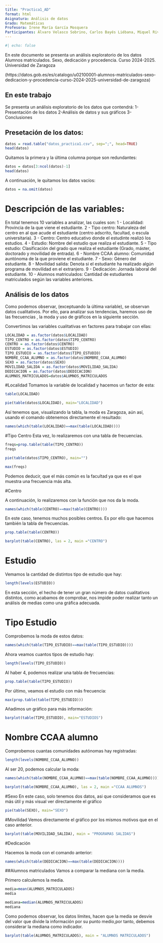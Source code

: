 ```yaml
---
title: "Practica1_AD"
format: html
Asignatura: Análisis de datos
Grado: Matemáticas
Profesora: Irene María García Mosquera
Participantes: Álvaro Velasco Sobrino, Carlos Bayés Liébana, Miquel Rivas Vanrell
---
```


```r
#| echo: false
```

En este documento se presenta un análisis exploratorio de los datos Alumnos matriculados. Sexo, dedicación y procedencia. Curso 2024-2025. Universidad de Zaragoza

(https://datos.gob.es/es/catalogo/u02100001-alumnos-matriculados-sexo-dedicacion-y-procedencia-curso-2024-2025-universidad-de-zaragoza)

## En este trabajo

Se presenta un análisis exploratorio de los datos que contendrá:
1-Presentación de los datos 
2-Análisis de datos y sus gráficos
3-Conclusiones

## Presetación de los datos:

```r
datos = read.table("datos_practica1.csv", sep=";", head=TRUE)
head(datos)
```

Quitamos la primera y la última columna porque son redundantes:

```r
datos = datos[3:ncol(datos)-1]
head(datos)
```

A continuación, le quitamos los datos vacíos:

```r
datos = na.omit(datos)
```

# Descripción de las variables:
En total tenemos 10 variables a analizar, las cuales son:
1 - Localidad: Provincia de la que viene el estudiante.
2 - Tipo centro: Naturaleza del centro en al que acude el estudiante (centro adscrito, facultad, o escula universitaria).
3 - Centro: Centro educativo donde el estudinte realizó los estudios.
4 - Estudio: Nombre del estudio que realiza el estudiante.
5 - Tipo estudio: Clasificación del grado que realiza el estudiante (Grado, máster, doctorado y movilidad de entrada).
6 - Nombre CCAA alumno: Comunidad auntónoma de la que proviene el estudiante.
7 - Sexo: Género del estudiante.
8 - Movilidad salida: Denota si el estudiante ha realizado algún programa de movilidad en el extranjero.
9 - Dedicación: Jornada laboral del estudiante.
10 - Alumnos matriculados: Cantidad de estudiantes matriculados según las variables anteriores.


## Análisis de los datos
Como podemos observar, (exceptuando la última variable), se observan datos cualitativos. Por ello, para analizar sus tendencias, haremos uso de las frecuencias , la moda y uso de gráficos en la siguiente sección.

Convertimos las variables cualitativas en factores para trabajar con ellas:

```r
LOCALIDAD = as.factor(datos$LOCALIDAD)
TIPO_CENTRO = as.factor(datos$TIPO_CENTRO)
CENTRO = as.factor(datos$CENTRO)
ESTUDIO = as.factor(datos$ESTUDIO)
TIPO_ESTUDIO = as.factor(datos$TIPO_ESTUDIO)
NOMBRE_CCAA_ALUMNO = as.factor(datos$NOMBRE_CCAA_ALUMNO)
SEXO = as.factor(datos$SEXO)
MOVILIDAD_SALIDA = as.factor(datos$MOVILIDAD_SALIDA)
DEDICACION = as.factor(datos$DEDICACION)
ALUMNOS_MATRICULADOS=datos$ALUMNOS_MATRICULADOS
```

#Localidad
Tomamos la variable de localidad y hacemos un factor de esta:

```r
table(LOCALIDAD)
```
```r
pie(table(datos$LOCALIDAD), main="LOCALIDAD")
```


Así tenemos que, visualizando la tabla, la moda es Zaragoza, aún así, usando el comando obtenemos directamente el resultado:
```r
names(which(table(LOCALIDAD)==max(table(LOCALIDAD))))
```


#Tipo Centro
Esta vez, lo realizaremos con una tabla de frecuencias.

```r
freqs=prop.table(table(TIPO_CENTRO))
freqs

```

```r
pie(table(datos$TIPO_CENTRO), main="")
```


```r
max(freqs)
```

Podemos deducir, que el más común es la facultad ya que es el que muestra una frecuencia más alta. 

#Centro

A continuación, lo realizaremos con la función que nos da la moda.

```r
names(which(table(CENTRO)==max(table(CENTRO))))
```
En este caso, tenemos muchos posibles centros. Es por ello que hacemos también la tabla de frecuencias.
```r
prop.table(table(CENTRO))
```

```r
barplot(table(CENTRO), las = 2, main ="CENTRO")
```

# Estudio

Vemamos la cantidad de distintos tipo de estudio que hay:
```r
length(levels(ESTUDIO))
```
En esta sección, el hecho de tener un gran número de datos cualitativos distintos, como acabamos de comprobar, nos impide poder realizar tanto un análisis de medias como una gráfica adecuada.

# Tipo Estudio

Comprobemos la moda de estos datos:
```r
names(which(table(TIPO_ESTUDIO)==max(table(TIPO_ESTUDIO))))
```
Ahora veamos cuantos tipos de estudio hay:
```r
length(levels(TIPO_ESTUDIO))
```
Al haber 4, podemos realizar una tabla de frecuencias:
```r
prop.table(table(TIPO_ESTUDIO))
```
Por último, veamos el estudio con más frecuencia:
```r
max(prop.table(table(TIPO_ESTUDIO)))

```
Añadimos un gráfico para más información:

```r
barplot(table(TIPO_ESTUDIO), main="ESTUDIOS")
```


# Nombre CCAA alumno

Comprobemos cuantas comunidades autónomas hay registradas:
```r
length(levels(NOMBRE_CCAA_ALUMNO))
```
Al ser 20, podemos calcular la moda:
```r
names(which(table(NOMBRE_CCAA_ALUMNO)==max(table(NOMBRE_CCAA_ALUMNO))))
```
```r
barplot(table(NOMBRE_CCAA_ALUMNO), las = 2, main ="CCAA ALUMNOS")
```


#Sexo
En este caso, solo tenemos dos datos, asi que consideramos que es más útil y más visual ver directamente el gráfico

```r
pie(table(SEXO), main="SEXO")
```

#Movilidad
Vemos directamente el gráfico por los mismos motivos que en el caso anterior.

```r
barplot(table(MOVILIDAD_SALIDA), main = "PROGRAMAS SALIDAS")
```


#Dedicación

Hacemos la moda con el comando anterior: 
```r
names(which(table(DEDICACION)==max(table(DEDICACION))))
```



##Alumnos matriculados
Vamos a comparar la mediana con la media.

Primero calculemos la media.
```r
media=mean(ALUMNOS_MATRICULADOS)
media
```

```r
mediana=median(ALUMNOS_MATRICULADOS)
mediana
```
Como podemos observar, los datos límites, hacen que la media se desvíe del valor que divide la información por su punto medio,por tanto, debemos considerar la mediana como indicador.

```r
barplot(table(ALUMNOS_MATRICULADOS), main = "ALUMNOS MATRICULADOS")
```



